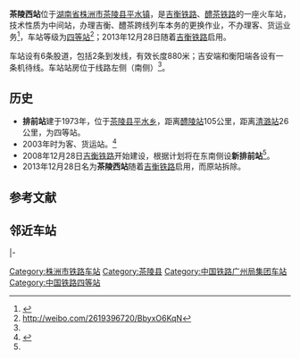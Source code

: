 {{Infobox China railway station
|车站名称=茶陵西站
|图片=201906 Station Building of Chalingxi.jpg
|图片介绍=
|其他名称= 新排前站
|车站拼音= ChaLingXi
|英文名称= Chalingxi Railway Station<ref>{{Cite web |url=http://news.sina.com.cn/o/2012-09-18/080725196193.shtml |title=铁道部:火车站名含"东西南北"统一改用拼音 |access-date=2016-07-30 |archive-date=2017-07-30 |archive-url=https://web.archive.org/web/20170730073100/http://news.sina.com.cn/o/2012-09-18/080725196193.shtml |dead-url=no }}</ref><ref>{{cite journal |author=[[铁道部运输局|铁道部运输局]] |journal = 铁路客货运输专刊 |year=2012 |issue=4 |title = 关于明确铁路车站站名英文译法的通知 |id = 运营运调电[2012]1911号 |page = 6}}</ref>
|车站代码= 25605
|电报码= PQG
|拼音码= CLX
|车站类型= 中间站
|技术性质= 
|业务性质= 
|始建时间= 2008年12月
|开通运营= 2013年12月28日
|车站位置= [[湖南省|湖南省]][[株洲市|株洲市]][[茶陵县|茶陵县]]平水镇
|坐标= {{Coord|26.8077783|N|113.4441306|E|format=dms|display=inline,title|type:railwaystation_region:CN}}
|归属= [[广州局集团|广州局集团]][[衡阳车务段|衡阳车务段]]
|使用状态= 使用中
|线路= [[吉衡铁路|吉衡铁路]]
|车站等级= [[四等站_(中鐵)|四等站]]<ref>{{Citation|title=南昌铁路局关于重新公布车站等级等事项的通知|date=2016-06-20}}</ref>
|月台数目= 
|侧式站台=<!--車站島式月臺的數目，此參數可選-->
|岛式站台=<!--車站月臺面的數目，此參數可選-->
|站台面= 
|股道数目 = 6
|正线= 2
|到发线=
|其它线= 4
|网站=
 }}
'''茶陵西站'''位于[[湖南省|湖南省]][[株洲市|株洲市]][[茶陵县|茶陵县]][[平水镇_(茶陵县)|平水镇]]，是[[吉衡铁路|吉衡铁路]]、[[醴茶铁路|醴茶铁路]]的一座火车站，技术性质为中间站，办理吉衡、醴茶跨线列车本务的更换作业，不办理客、货运业务<ref name="hi1">{{cite book|author=湖南省茶陵县地方志编纂委员会|title=﻿茶陵县志1993-2010|url=http://218.76.24.115:8889/chorography/catalogue/getLevelOne?bookId=637472|publisher=方志出版社|isbn=978-7514418576|year=2016|via=湖南数字方志馆}}</ref>，车站等级为[[四等站_(中鐵)|四等站]]<ref>http://weibo.com/2619396720/BbyxO6KqN</ref>；2013年12月28日随着[[吉衡铁路|吉衡铁路]]启用。

车站设有6条股道，包括2条到发线，有效长度880米；吉安端和衡阳端各设有一条机待线。车站站房位于线路左侧（南侧）<ref name="hi1"/>{{rp|152}}。

== 历史 ==
*'''排前站'''建于1973年，位于[[茶陵县|茶陵县]][[平水镇_(茶陵县)|平水乡]]，距离[[醴陵站|醴陵站]]105公里，距离[[清潞站|清潞站]]26公里，为四等站。
*2003年时为客、货运站。<ref>{{cite book |title=中国铁路站名词典 |author=孙本祥 编 |publisher=中国铁道出版社 |year=2003 |isbn=9787113039417 |pages=452 }}</ref>
*2008年12月28日[[吉衡铁路|吉衡铁路]]开始建设，根据计划将在东南侧设'''新排前站'''<ref name="hi1"/>。
*2013年12月28日名为'''茶陵西站'''随着[[吉衡铁路|吉衡铁路]]启用，而原站拆除。

== 参考文献 ==
{{Reflist}}

== 邻近车站 ==

{{Start rail box|[[中国铁路|中国铁路]]}}
{{s-inop|[[菜花坪站|菜花坪站]]}} 
{{s-line|[[醴茶铁路|醴茶铁路]]}} 
{{s-inop|[[茶陵站|茶陵站]]}} 
|-
{{s-inop|[[茶陵南站|茶陵南站]]}} 
{{s-line|[[吉衡铁路|吉衡铁路]]}} 
{{s-inop|[[攸县南站|攸县南站]]}} 
{{End box}} 

{{醴茶铁路}}
{{吉衡铁路}}
[[Category:株洲市铁路车站|Category:株洲市铁路车站]]
[[Category:茶陵县|Category:茶陵县]]
[[Category:中国铁路广州局集团车站|Category:中国铁路广州局集团车站]]
[[Category:中国铁路四等站|Category:中国铁路四等站]]